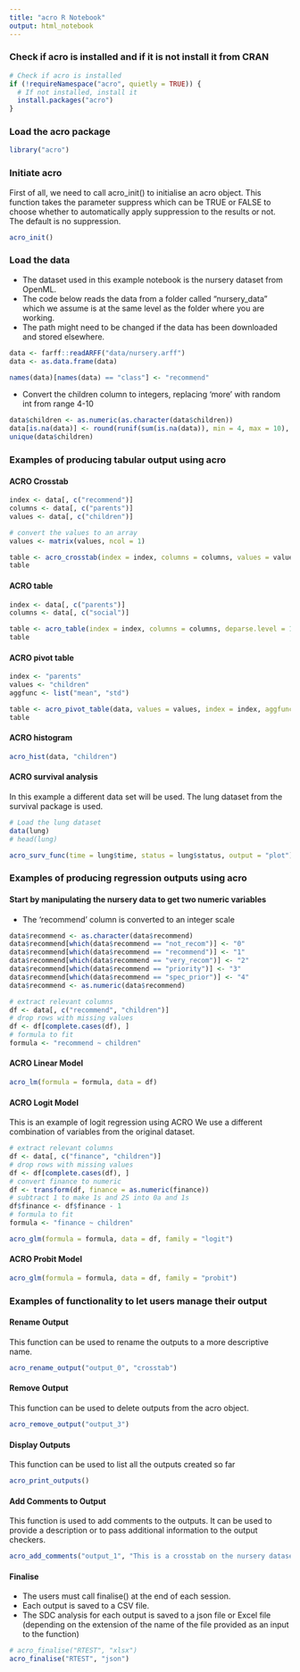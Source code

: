 ```yaml
---
title: "acro R Notebook"
output: html_notebook
---
```

### Check if acro is installed and if it is not install it from CRAN

```r
# Check if acro is installed
if (!requireNamespace("acro", quietly = TRUE)) {
  # If not installed, install it
  install.packages("acro")
}
```

### Load the acro package

```r
library("acro")
```

### Initiate acro
First of all, we need to call acro_init() to initialise an acro object. This function takes the parameter suppress which can be TRUE or FALSE to choose whether to automatically apply suppression to the results or not. The default is no suppression.
```r
acro_init()
```

### Load the data
- The dataset used in this example notebook is the nursery dataset from OpenML.
- The code below reads the data from a folder called "nursery_data" which we assume is at the same level as the folder where you are working.
- The path might need to be changed if the data has been downloaded and stored elsewhere.
```r
data <- farff::readARFF("data/nursery.arff")
data <- as.data.frame(data)

names(data)[names(data) == "class"] <- "recommend"
```

- Convert the children column to integers, replacing 'more' with random int from range 4-10

```r
data$children <- as.numeric(as.character(data$children))
data[is.na(data)] <- round(runif(sum(is.na(data)), min = 4, max = 10), 0)
unique(data$children)
```

### Examples of producing tabular output using acro

#### ACRO Crosstab

```r
index <- data[, c("recommend")]
columns <- data[, c("parents")]
values <- data[, c("children")]

# convert the values to an array
values <- matrix(values, ncol = 1)

table <- acro_crosstab(index = index, columns = columns, values = values, aggfunc = "sum")
table
```

#### ACRO table

```r
index <- data[, c("parents")]
columns <- data[, c("social")]

table <- acro_table(index = index, columns = columns, deparse.level = 1)
table
```

#### ACRO pivot table

```r
index <- "parents"
values <- "children"
aggfunc <- list("mean", "std")

table <- acro_pivot_table(data, values = values, index = index, aggfunc = aggfunc)
table
```
#### ACRO histogram

```r
acro_hist(data, "children")
```

#### ACRO survival analysis
In this example a different data set will be used. The lung dataset from the survival package is used.

```r
# Load the lung dataset
data(lung)
# head(lung)

acro_surv_func(time = lung$time, status = lung$status, output = "plot")
```

### Examples of producing regression outputs using acro

#### Start by manipulating the nursery data to get two numeric variables

-   The 'recommend' column is converted to an integer scale

```r
data$recommend <- as.character(data$recommend)
data$recommend[which(data$recommend == "not_recom")] <- "0"
data$recommend[which(data$recommend == "recommend")] <- "1"
data$recommend[which(data$recommend == "very_recom")] <- "2"
data$recommend[which(data$recommend == "priority")] <- "3"
data$recommend[which(data$recommend == "spec_prior")] <- "4"
data$recommend <- as.numeric(data$recommend)
```

```r
# extract relevant columns
df <- data[, c("recommend", "children")]
# drop rows with missing values
df <- df[complete.cases(df), ]
# formula to fit
formula <- "recommend ~ children"
```

#### ACRO Linear Model

```r
acro_lm(formula = formula, data = df)
```

#### ACRO Logit Model
This is an example of logit regression using ACRO
We use a different combination of variables from the original dataset.

```r
# extract relevant columns
df <- data[, c("finance", "children")]
# drop rows with missing values
df <- df[complete.cases(df), ]
# convert finance to numeric
df <- transform(df, finance = as.numeric(finance))
# subtract 1 to make 1s and 2S into 0a and 1s
df$finance <- df$finance - 1
# formula to fit
formula <- "finance ~ children"
```

```r
acro_glm(formula = formula, data = df, family = "logit")
```

#### ACRO Probit Model

```r
acro_glm(formula = formula, data = df, family = "probit")
```

### Examples of functionality to let users manage their output

#### Rename Output
This function can be used to rename the outputs to a more descriptive name.

```r
acro_rename_output("output_0", "crosstab")
```

#### Remove Output
This function can be used to delete outputs from the acro object.

```r
acro_remove_output("output_3")
```

#### Display Outputs
This function can be used to list all the outputs created so far

```r
acro_print_outputs()
```

#### Add Comments to Output
This function is used to add comments to the outputs. It can be used to provide a description or to pass additional information to the output checkers.

```r
acro_add_comments("output_1", "This is a crosstab on the nursery dataset.")
```

#### Finalise
- The users must call finalise() at the end of each session.
- Each output is saved to a CSV file.
- The SDC analysis for each output is saved to a json file or Excel file
  (depending on the extension of the name of the file provided as an input to the function)

```r
# acro_finalise("RTEST", "xlsx")
acro_finalise("RTEST", "json")
```
